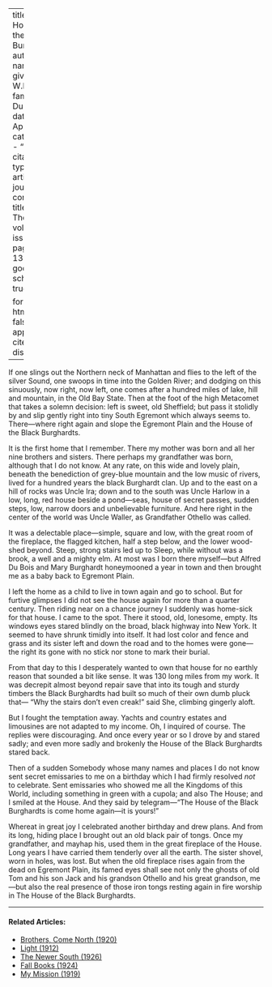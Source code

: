 
---
title: 'The House of the Black Burghardts'
author:
  - name:
      given: W.E.B.
      family: Du Bois
date: Apr. 1928
categories: 
  - ""
citation: 
  type: article-journal
  container-title: The Crisis
  volume: 35
  issue: 4
  page: 133-134
google-scholar: true

format:
  html:
    toc: false
    appendix-cite-as: display
---


If one slings out the Northern neck of Manhattan and flies to the left of the silver Sound, one swoops in time into the Golden River; and dodging on this sinuously, now right, now left, one comes after a hundred miles of lake, hill and mountain, in the Old Bay State. Then at the foot of the high Metacomet that takes a solemn decision: left is sweet, old Sheffield; but pass it stolidly by and slip gently right into tiny South Egremont which always seems to. There—where right again and slope the Egremont Plain and the House of the Black Burghardts.

It is the first home that I remember. There my mother was born and all her nine brothers and sisters. There perhaps my grandfather was born, although that I do not know. At any rate, on this wide and lovely plain, beneath the benediction of grey-blue mountain and the low music of rivers, lived for a hundred years the black Burghardt clan. Up and to the east on a hill of rocks was Uncle Ira; down and to the south was Uncle Harlow in a low, long, red house beside a pond—seas, house of secret passes, sudden steps, low, narrow doors and unbelievable furniture. And here right in the center of the world was Uncle Waller, as Grandfather Othello was called.

It was a delectable place---simple, square and low, with the great room of the fireplace, the flagged kitchen, half a step below, and the lower wood-shed beyond. Steep, strong stairs led up to Sleep, while without was a brook, a well and a mighty elm. At most was I born there myself—but Alfred Du Bois and Mary Burghardt honeymooned a year in town and then brought me as a baby back to Egremont Plain.

I left the home as a child to live in town again and go to school. But
for furtive glimpses I did not see the house again for more than a quarter century. Then riding near on a chance journey I suddenly was home-sick for that house. I came to the spot. There it stood, old, lonesome, empty. Its windows eyes stared blindly on the broad, black highway into New York. It seemed to have shrunk timidly into itself. It had lost color and fence and grass and its sister left and down the road and to the homes were gone---the right its gone with no stick nor stone to mark their burial.

From that day to this I desperately wanted to own that house for no earthly reason that sounded a bit like sense. It was 130 long miles from my work. It was decrepit almost beyond repair save that into its tough and sturdy timbers the Black Burghardts had built so much of their own dumb pluck that---
"Why the stairs don't even creak!" said She, climbing gingerly aloft.

But I fought the temptation away. Yachts and country estates and limousines are not adapted to my income. Oh, I inquired of course. The replies were discouraging. And once every year or so I drove by and stared sadly; and even more sadly and brokenly the House of the Black Burghardts stared back.

Then of a sudden Somebody whose many names and places I do not know sent secret emissaries to me on a birthday which I had firmly resolved *not* to celebrate. Sent emissaries who showed me all the Kingdoms of this World, including something in green with a cupola; and also The House; and I smiled at the House. And they said by telegram---"The House of the Black Burghardts is come home again---it is yours!"

Whereat in great joy I celebrated another birthday and drew plans. And from its long, hiding place I brought out an old black pair of tongs. Once my grandfather, and mayhap his, used them in the great fireplace of the House. Long years I have carried them tenderly over all the earth. The sister shovel, worn in holes, was lost. But when the old fireplace rises again from the dead on Egremont Plain, its famed eyes shall see not only the ghosts of old Tom and his son Jack and his grandson Othello and his great grandson, me---but also the real presence of those iron tongs resting again in fire worship in The House of the Black Burghardts.

<!-- Similar articles start here -->

<hr>
#### Related Articles:

* [Brothers, Come North (1920)](/Volumes/19/03/brothers_come_north.html)
* [Light (1912)](/Volumes/03/04/light.html)
* [The Newer South (1926)](/Volumes/31/04/newer_south.html)
* [Fall Books (1924)](/Volumes/29/01/fall_books.html)
* [My Mission (1919)](/Volumes/18/01/my_mission.html)

<!-- Similar articles end here -->